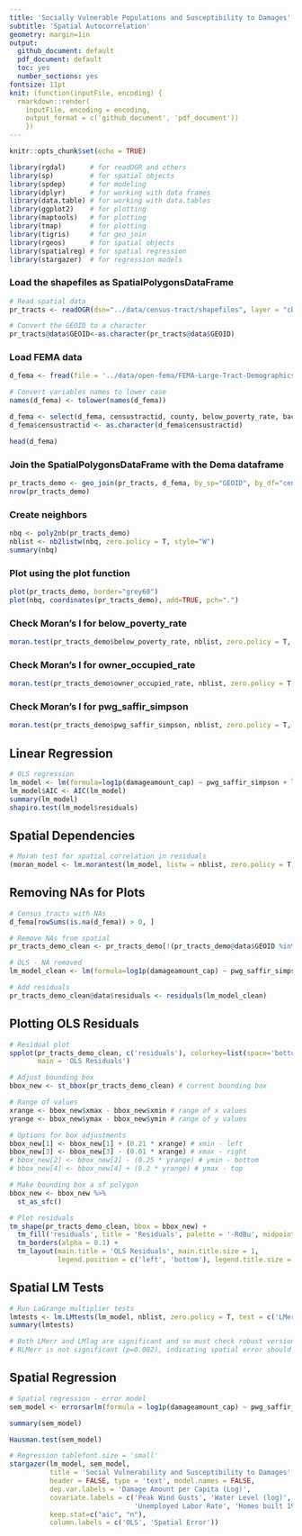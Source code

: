 ```yaml
---
title: 'Socially Vulnerable Populations and Susceptibility to Damages'
subtitle: 'Spatial Autocorrelation'
geometry: margin=1in
output:
  github_document: default
  pdf_document: default
  toc: yes
  number_sections: yes
fontsize: 11pt
knit: (function(inputFile, encoding) {
  rmarkdown::render(
    inputFile, encoding = encoding,
    output_format = c('github_document', 'pdf_document'))
    })
---
```


```r
knitr::opts_chunk$set(echo = TRUE)
```

```r
library(rgdal)      # for readOGR and others
library(sp)         # for spatial objects
library(spdep)      # for modeling
library(dplyr)      # for working with data frames
library(data.table) # for working with data.tables
library(ggplot2)    # for plotting 
library(maptools)   # for plotting 
library(tmap)       # for plotting
library(tigris)     # for geo_join
library(rgeos)      # for spatial objects
library(spatialreg) # for spatial regression
library(stargazer)  # for regression models
```

### Load the shapefiles as SpatialPolygonsDataFrame

```r
# Read spatial data
pr_tracts <- readOGR(dsn="../data/census-tract/shapefiles", layer = "cb_2017_72_tract_500k")

# Convert the GEOID to a character
pr_tracts@data$GEOID<-as.character(pr_tracts@data$GEOID)
```

### Load FEMA data

```r
d_fema <- fread(file = '../data/open-fema/FEMA-Large-Tract-Demographics-WindSpeed-PR.csv', encoding = 'UTF-8')

# Convert variables names to lower case
names(d_fema) <- tolower(names(d_fema))

d_fema <- select(d_fema, censustractid, county, below_poverty_rate, bachelors_degree_rate, unemployed_labor_rate, owner_occupied_rate, built_1979_or_earlier_rate, waterlevel, pwg_mph, pwg_saffir_simpson, damageamount_cap)
d_fema$censustractid <- as.character(d_fema$censustractid)

head(d_fema)
```

### Join the SpatialPolygonsDataFrame with the Dema dataframe

```r
pr_tracts_demo <- geo_join(pr_tracts, d_fema, by_sp="GEOID", by_df="censustractid", how="inner")
nrow(pr_tracts_demo)
```

### Create neighbors

```r
nbq <- poly2nb(pr_tracts_demo)
nblist <- nb2listw(nbq, zero.policy = T, style="W")
summary(nbq)
```

### Plot using the plot function

```r
plot(pr_tracts_demo, border="grey60")
plot(nbq, coordinates(pr_tracts_demo), add=TRUE, pch=".")
```

### Check Moran's I for below_poverty_rate

```r
moran.test(pr_tracts_demo$below_poverty_rate, nblist, zero.policy = T, randomisation = FALSE, na.action = na.omit)
```

### Check Moran's I for owner_occupied_rate

```r
moran.test(pr_tracts_demo$owner_occupied_rate, nblist, zero.policy = T, randomisation = FALSE, na.action = na.omit)
```

### Check Moran's I for pwg_saffir_simpson

```r
moran.test(pr_tracts_demo$pwg_saffir_simpson, nblist, zero.policy = T, randomisation = FALSE, na.action = na.omit)
```

## Linear Regression

```r
# OLS regression
lm_model <- lm(formula=log1p(damageamount_cap) ~ pwg_saffir_simpson + log1p(waterlevel) + below_poverty_rate + bachelors_degree_rate + unemployed_labor_rate + built_1979_or_earlier_rate + owner_occupied_rate, data = pr_tracts_demo)
lm_model$AIC <- AIC(lm_model)
summary(lm_model)
shapiro.test(lm_model$residuals)
```

## Spatial Dependencies

```r
# Moran test for spatial correlation in residuals
(moran_model <- lm.morantest(lm_model, listw = nblist, zero.policy = T, alternative = 'two.sided'))
```

## Removing NAs for Plots

```r
# Census tracts with NAs
d_fema[rowSums(is.na(d_fema)) > 0, ]

# Remove NAs from spatial
pr_tracts_demo_clean <- pr_tracts_demo[!(pr_tracts_demo@data$GEOID %in% c('72037160100', '72113073008')), ]
```

```r
# OLS - NA removed
lm_model_clean <- lm(formula=log1p(damageamount_cap) ~ pwg_saffir_simpson + log1p(waterlevel) + below_poverty_rate + bachelors_degree_rate + unemployed_labor_rate + built_1979_or_earlier_rate + owner_occupied_rate, data = pr_tracts_demo)

# Add residuals
pr_tracts_demo_clean@data$residuals <- residuals(lm_model_clean)
```


## Plotting OLS Residuals

```r
# Residual plot
spplot(pr_tracts_demo_clean, c('residuals'), colorkey=list(space='bottom'),
       main = 'OLS Residuals')
```

```r
# Adjust bounding box
bbox_new <- st_bbox(pr_tracts_demo_clean) # current bounding box

# Range of values
xrange <- bbox_new$xmax - bbox_new$xmin # range of x values
yrange <- bbox_new$ymax - bbox_new$ymin # range of y values

# Options for box adjustments
bbox_new[1] <- bbox_new[1] + (0.21 * xrange) # xmin - left
bbox_new[3] <- bbox_new[3] - (0.01 * xrange) # xmax - right
# bbox_new[2] <- bbox_new[2] - (0.25 * yrange) # ymin - bottom
# bbox_new[4] <- bbox_new[4] + (0.2 * yrange) # ymax - top

# Make bounding box a sf polygon
bbox_new <- bbox_new %>%
  st_as_sfc()
```

```r
# Plot residuals
tm_shape(pr_tracts_demo_clean, bbox = bbox_new) + 
  tm_fill('residuals', title = 'Residuals', palette = '-RdBu', midpoint = 0) +
  tm_borders(alpha = 0.1) +
  tm_layout(main.title = 'OLS Residuals', main.title.size = 1,
            legend.position = c('left', 'bottom'), legend.title.size = 0.9)
```

## Spatial LM Tests

```r
# Run LaGrange multiplier tests
lmtests <- lm.LMtests(lm_model, nblist, zero.policy = T, test = c('LMerr','LMlag','RLMerr','RLMlag','SARMA'))
summary(lmtests)

# Both LMerr and LMlag are significant and so must check robust versions
# RLMerr is not significant (p=0.082), indicating spatial error should be used
```

## Spatial Regression

```r
# Spatial regression - error model
sem_model <- errorsarlm(formula = log1p(damageamount_cap) ~ pwg_saffir_simpson + log1p(waterlevel) + below_poverty_rate + bachelors_degree_rate + unemployed_labor_rate + built_1979_or_earlier_rate + owner_occupied_rate, data = pr_tracts_demo, listw = nblist, zero.policy = T)

summary(sem_model)

Hausman.test(sem_model)
```

```r
# Regression tablefont.size = 'small'
stargazer(lm_model, sem_model, 
          title = 'Social Vulnerability and Susceptibility to Damages',
          header = FALSE, type = 'text', model.names = FALSE, 
          dep.var.labels = 'Damage Amount per Capita (Log)',
          covariate.labels = c('Peak Wind Gusts', 'Water Level (log)','Below Poverty Rate', 'Bachelor Degree Rate',
                               'Unemployed Labor Rate', 'Homes built 1979 or Earlier Rate', 'Owner Occupied Rate'),
          keep.stat=c("aic", "n"),
          column.labels = c('OLS', 'Spatial Error'))
```

